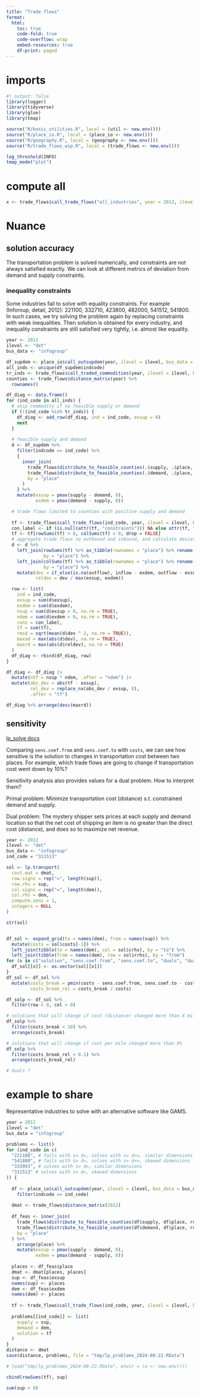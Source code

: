 ```yaml
---
title: "Trade flows"
format:
  html:
    toc: true
    code-fold: true
    code-overflow: wrap
    embed-resources: true
    df-print: paged
---
```


# imports


```r
#| output: false
library(logger)
library(tidyverse)
library(glue)
library(tmap)

source("R/basic_utilities.R", local = (util <- new.env()))
source("R/place_io.R", local = (place_io <- new.env()))
source("R/geography.R", local = (geography <- new.env()))
source("R/trade_flows_wip.R", local = (trade_flows <- new.env()))

log_threshold(INFO)
tmap_mode("plot")
```

# compute all

```r
x <- trade_flows$call_trade_flows("all_industries", year = 2012, ilevel = "det", bus_data = "cbp_imp")
```



# Nuance

## solution accuracy

The transportation problem is solved numerically, and constraints are not always satisfied exactly.
We can look at different metrics of deviation from demand and supply constraints.


### inequality constraints

Some industries fail to solve with equality constraints.
For example (Inforoup, detail, 2012): 221100, 332710, 423800, 482000, 541512, 541800.
In such cases, we try solving the problem again by replacing constraints with weak inequalities.
Then solution is obtained for every industry, and inequality constraints are still satisfied very tightly, i.e. almost like equality.


```r
year <- 2012
ilevel <- "det"
bus_data <- "infogroup"

df_supdem <- place_io$call_outsupdem(year, ilevel = ilevel, bus_data = bus_data)
all_inds <- unique(df_supdem$indcode)
tr_inds <- trade_flows$call_traded_commodities(year, ilevel = ilevel, bus_data = bus_data)
counties <- trade_flows$distance_matrix(year) %>%
  rownames()

df_diag <- data.frame()
for (ind_code in all_inds) {
  # skip commodity if no feasible supply or demand
  if (!(ind_code %in% tr_inds)) {
    df_diag <- add_row(df_diag, ind = ind_code, exsup = 0)
    next
  }
  
  # feasible supply and demand
  d <- df_supdem %>%
    filter(indcode == ind_code) %>%
    {
      inner_join(
        trade_flows$distribute_to_feasible_counties(.$supply, .$place, counties) %>% rename(supply = value),
        trade_flows$distribute_to_feasible_counties(.$demand, .$place, counties) %>% rename(demand = value),
        by = "place"
      )
    } %>%
    mutate(exsup = pmax(supply - demand, 0),
           exdem = pmax(demand - supply, 0))

  # trade flows limited to counties with positive supply and demand
  
  tf <- trade_flows$call_trade_flows(ind_code, year, ilevel = ilevel, bus_data = bus_data)
  con_label <- if (is.null(attr(tf, "constraints"))) NA else attr(tf, "constraints")
  tf <- tf[rowSums(tf) > 0, colSums(tf) > 0, drop = FALSE]
  # aggregate trade flows to outbound and inbound, and calculate deviation from supply or demand
  d <- d %>%
    left_join(rowSums(tf) %>% as_tibble(rownames = "place") %>% rename(outflow = value),
              by = "place") %>%
    left_join(colSums(tf) %>% as_tibble(rownames = "place") %>% rename(inflow = value),
              by = "place") %>%
    mutate(dev = if_else(is.na(outflow), inflow - exdem, outflow - exsup),
           reldev = dev / max(exsup, exdem))

  row <- list(
    ind = ind_code,
    exsup = sum(d$exsup),
    exdem = sum(d$exdem),
    nsup = sum(d$exsup > 0, na.rm = TRUE),
    ndem = sum(d$exdem > 0, na.rm = TRUE),
    cons = con_label,
    tf = sum(tf),
    rmsd = sqrt(mean(d$dev ^ 2, na.rm = TRUE)),
    maxad = max(abs(d$dev), na.rm = TRUE),
    maxrd = max(abs(d$reldev), na.rm = TRUE)
  )
  df_diag <- rbind(df_diag, row)
}

df_diag <- df_diag |>
  mutate(ntf = nsup * ndem, .after = "ndem") |>
  mutate(abs_dev = abs(tf - exsup),
         rel_dev = replace_na(abs_dev / exsup, 0),
         .after = "tf")

df_diag %>% arrange(desc(maxrd))
```



## sensitivity

[lp_solve docs](https://lpsolve.sourceforge.net/5.5/sensitivity.htm)

Comparing `sens.coef.from` and `sens.coef.to` with `costs`, we can see how sensitive is the solution to changes in transportation cost between two places.
For example, which trade flows are going to change if transportation cost went down by 10%?

Sensitivity analysis also provides values for a dual problem.
How to interpret them?

Primal problem: Minimize transportation cost (distance) s.t. constrained demand and supply.

Dual problem: The mystery shipper sets prices at each supply
and demand location so that the net cost of shipping an item is no greater than
the direct cost (distance), and does so to maximize net revenue.

```r
year <- 2012
ilevel <- "det"
bus_data <- "infogroup"
ind_code = "311513"

sol <- lp.transport(
  cost.mat = dmat,
  row.signs = rep("=", length(sup)),
  row.rhs = sup,
  col.signs = rep("=", length(dem)),
  col.rhs = dem,
  compute.sens = 1,
  integers = NULL
)

str(sol)


df_sol <- expand_grid(to = names(dem), from = names(sup)) %>%
  mutate(costs = sol$costs[-1]) %>%
  left_join(tibble(to = names(dem), col = sol$crhs), by = "to") %>%
  left_join(tibble(from = names(dem), row = sol$rrhs), by = "from")
for (x in c("solution", "sens.coef.from", "sens.coef.to", "duals", "duals.from", "duals.to")) {
  df_sol[[x]] <- as.vector(sol[[x]])
}
df_sol <- df_sol %>%
  mutate(costs_break = pmin(costs - sens.coef.from, sens.coef.to - costs),
         costs_break_rel = costs_break / costs)

df_solp <- df_sol %>%
  filter(row > 0, col > 0)

# solutions that will change if cost (distance) changed more than X miles
df_solp %>%
  filter(costs_break < 10) %>%
  arrange(costs_break)

# solutions that will change if cost per mile changed more than X%
df_solp %>%
  filter(costs_break_rel < 0.1) %>%
  arrange(costs_break_rel)

# duals ?
```


# example to share

Representative industries to solve with an alternative software like GAMS.

```r
year = 2012
ilevel = "det"
bus_data = "infogroup"

problems <- list()
for (ind_code in c(
  "221100", # fails with s= d=, solves with s= d<=, similar dimensions
  "541800", # fails with s= d=, solves with s= d<=, skewed dimensions
  "333993", # solves with s= d=, similar dimensions
  "311513" # solves with s= d=, skewed dimensions
)) {
    
  df <- place_io$call_outsupdem(year, ilevel = ilevel, bus_data = bus_data) %>%
    filter(indcode == ind_code)
  
  dmat <- trade_flows$distance_matrix(2012)
  
  df_feas <- inner_join(
    trade_flows$distribute_to_feasible_counties(df$supply, df$place, rownames(dmat)) %>% rename(supply = value),
    trade_flows$distribute_to_feasible_counties(df$demand, df$place, rownames(dmat)) %>% rename(demand = value),
    by = "place"
  ) %>%
    arrange(place) %>%
    mutate(exsup = pmax(supply - demand, 0),
           exdem = pmax(demand - supply, 0))
  
  places <- df_feas$place
  dmat <- dmat[places, places]
  sup <- df_feas$exsup
  names(sup) <- places
  dem <- df_feas$exdem
  names(dem) <- places
  
  tf <- trade_flows$call_trade_flows(ind_code, year, ilevel = ilevel, bus_data = bus_data)
  
  problems[[ind_code]] <- list(
    supply = sup,
    demand = dem,
    solution = tf
  )
}
distance <- dmat
save(distance, problems, file = "tmp/lp_problems_2024-08-22.RData")

# load("tmp/lp_problems_2024-08-22.RData", envir = (x <- new.env()))

cbind(rowSums(tf), sup)

sum(sup > 0)
```
